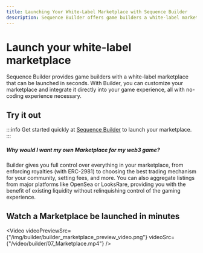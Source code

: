 ```yaml
---
title: Launching Your White-Label Marketplace with Sequence Builder
description: Sequence Builder offers game builders a white-label marketplace that can be easily customized and integrated into their game experience without any coding experience needed.
---
```



# Launch your white-label marketplace

Sequence Builder provides game builders with a white-label marketplace that can be launched in seconds. With Builder, you can customize your marketplace and integrate it directly into your game experience, all with no-coding experience necessary.

## Try it out

:::info
Get started quickly at [Sequence Builder](https://sequence.build/) to launch your marketplace.
:::

##### Why would I want my own Marketplace for my web3 game?

Builder gives you full control over everything in your marketplace, from enforcing royalties (with ERC-2981) to
choosing the best trading mechanism for your community, setting fees, and more.
You can also aggregate listings from major platforms like OpenSea or LooksRare, providing you with the benefit of existing liquidity without relinquishing control of the gaming experience.

## Watch a Marketplace be launched in minutes

<Video
  videoPreviewSrc={"/img/builder/builder_marketplace_preview_video.png"}
  videoSrc={"/video/builder/07_Marketplace.mp4"}
/>

